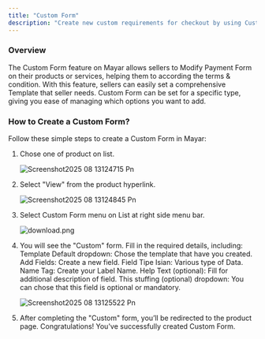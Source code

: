 ```yaml
---
title: "Custom Form"
description: "Create new custom requirements for checkout by using Custom Form feature on mayar to Modify Payment Form according to the requirements."
---
```


### Overview

The Custom Form feature on Mayar allows sellers to Modify Payment Form on their products or services, helping them to according the terms & condition. With this feature, sellers can easily set a comprehensive Template that seller needs. Custom Form can be set for a specific type, giving you ease of managing which options you want to add.

### How to Create a Custom Form?

Follow these simple steps to create a Custom Form in Mayar:

1. Chose one of product on list.

   ![Screenshot2025 08 13124715 Pn](/images/Screenshot2025-08-13124715.png)
2. Select "View" from the product hyperlink.

   ![Screenshot2025 08 13124845 Pn](/images/Screenshot2025-08-13124845.png)
3. Select Custom Form menu on List at right side menu bar.

   ![download.png](/images/download.png)
4. You will see the "Custom" form. Fill in the required details, including: Template Default dropdown: Chose the template that have you created. Add Fields: Create a new field. Field Tipe Isian: Various type of Data. Name Tag: Create your Label Name. Help Text (optional): Fill for additional description of field. This stuffing (optional) dropdown: You can chose that this field is optional or mandatory.

   ![Screenshot2025 08 13125522 Pn](/images/Screenshot2025-08-13125522.png)
5. After completing the "Custom" form, you’ll be redirected to the product page. Congratulations\! You've successfully created Custom Form.